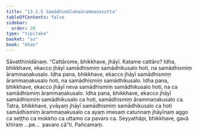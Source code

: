 ```yaml
---
title: "13.1.5 Samādhimūlakaārammaṇasutta"
tableOfContents: false
sidebar:
  order: 20
type: "tipitaka"
basket: "su"
book: "khan"
---
```



<DynamicBreadcrumb />

<Division number="666" book="khan">

<Paragraph number="1288" book="khan">
Sāvatthinidānaṃ. “Cattārome, bhikkhave, jhāyī. Katame cattāro? Idha, bhikkhave, ekacco jhāyī samādhismiṃ samādhikusalo hoti, na samādhismiṃ ārammaṇakusalo. Idha pana, bhikkhave, ekacco jhāyī samādhismiṃ ārammaṇakusalo hoti, na samādhismiṃ samādhikusalo. Idha pana, bhikkhave, ekacco jhāyī neva samādhismiṃ samādhikusalo hoti, na ca samādhismiṃ ārammaṇakusalo. Idha pana, bhikkhave, ekacco jhāyī samādhismiṃ samādhikusalo ca hoti, samādhismiṃ ārammaṇakusalo ca. Tatra, bhikkhave, yvāyaṃ jhāyī samādhismiṃ samādhikusalo ca hoti samādhismiṃ ārammaṇakusalo ca ayaṃ imesaṃ catunnaṃ jhāyīnaṃ aggo ca seṭṭho ca mokkho ca uttamo ca pavaro ca. Seyyathāpi, bhikkhave, gavā khīraṃ …pe…  pavaro cā”ti.

</Paragraph>
</Division>

<Paragraph number="1289" type="center" book="khan">
Pañcamaṃ.
</Paragraph>